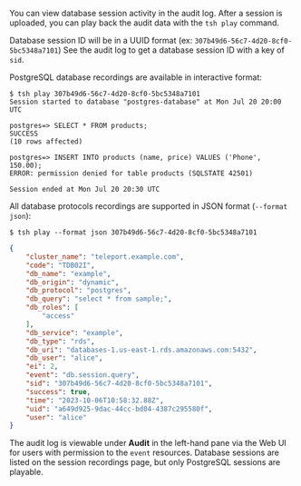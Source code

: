 You can view database session activity in the audit log.
After a session is uploaded, you can play back the audit data
with the `tsh play` command.

Database session ID will be in a UUID format (ex: `307b49d6-56c7-4d20-8cf0-5bc5348a7101`)
See the audit log to get a database session ID with a key of `sid`.

PostgreSQL database recordings are available in interactive format:

```code
$ tsh play 307b49d6-56c7-4d20-8cf0-5bc5348a7101
Session started to database "postgres-database" at Mon Jul 20 20:00 UTC

postgres=> SELECT * FROM products;
SUCCESS
(10 rows affected)

postgres=> INSERT INTO products (name, price) VALUES ('Phone', 150.00);
ERROR: permission denied for table products (SQLSTATE 42501)

Session ended at Mon Jul 20 20:30 UTC
```

All database protocols recordings are supported in JSON format (`--format json`):
```code
$ tsh play --format json 307b49d6-56c7-4d20-8cf0-5bc5348a7101
```

```json
{
    "cluster_name": "teleport.example.com",
    "code": "TDB02I",
    "db_name": "example",
    "db_origin": "dynamic",
    "db_protocol": "postgres",
    "db_query": "select * from sample;",
    "db_roles": [
        "access"
    ],
    "db_service": "example",
    "db_type": "rds",
    "db_uri": "databases-1.us-east-1.rds.amazonaws.com:5432",
    "db_user": "alice",
    "ei": 2,
    "event": "db.session.query",
    "sid": "307b49d6-56c7-4d20-8cf0-5bc5348a7101",
    "success": true,
    "time": "2023-10-06T10:58:32.88Z",
    "uid": "a649d925-9dac-44cc-bd04-4387c295580f",
    "user": "alice"
}
```

The audit log is viewable under **Audit** in the left-hand pane via the Web UI
for users with permission to the `event` resources. Database sessions are listed
on the session recordings page, but only PostgreSQL sessions are playable.
